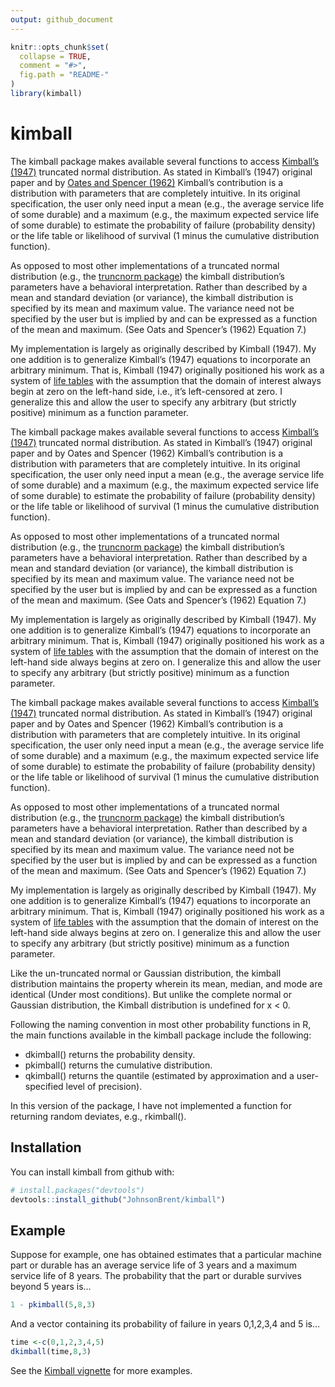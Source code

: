 ```yaml
---
output: github_document
---
```


<!-- README.md is generated from README.Rmd. Please edit that file -->

```r
knitr::opts_chunk$set(
  collapse = TRUE,
  comment = "#>",
  fig.path = "README-"
)
library(kimball)
```

# kimball

The kimball package makes available several functions to access [Kimball's (1947)](Kimball (1947) - A System of Life Tables for Physical Property Based on the Truncated Normal Distribution.pdf) truncated normal distribution. As stated in Kimball's (1947) original paper and by [Oates and Spencer (1962)](Oates & Spencer (1962) - A System of Retirement Frequencies for Depreciable Assets.pdf) Kimball's contribution is a distribution with parameters that are completely intuitive. In its original specification, the user only need input a mean (e.g., the average service life of some durable) and a maximum (e.g., the maximum expected service life of some durable) to estimate the probability of failure (probability density) or the life table or likelihood of survival (1 minus the cumulative distribution function).

As opposed to most other implementations of a truncated normal distribution (e.g., the [truncnorm package](https://cran.r-project.org/web/packages/truncnorm/index.html)) the kimball distribution's parameters have a behavioral interpretation. Rather than described by a mean and standard deviation (or variance), the kimball distribution is specified by its mean and maximum value. The variance need not be specified by the user but is implied by and can be expressed as a function of the mean and maximum.  (See Oats and Spencer's (1962) Equation 7.)

My implementation is largely as originally described by Kimball (1947). My one addition is to generalize Kimball's (1947) equations to incorporate an arbitrary minimum. That is, Kimball (1947) originally positioned his work as a system of [life tables](https://en.wikipedia.org/wiki/Life_table) with the assumption that the domain of interest always begin at zero on the left-hand side, i.e., it's left-censored at zero. I generalize this and allow the user to specify any arbitrary (but strictly positive) minimum as a function parameter.

The kimball package makes available several functions to access [Kimball's (1947)](Kimball (1947) - A System of Life Tables for Physical Property Based on the Truncated Normal Distribution.pdf) truncated normal distribution. As stated in Kimball's (1947) original paper and by Oates and Spencer (1962) Kimball's contribution is a distribution with parameters that are completely intuitive. In its original specification, the user only need input a mean (e.g., the average service life of some durable) and a maximum (e.g., the maximum expected service life of some durable) to estimate the probability of failure (probability density) or the life table or likelihood of survival (1 minus the cumulative distribution function).

As opposed to most other implementations of a truncated normal distribution (e.g., the [truncnorm package](https://cran.r-project.org/web/packages/truncnorm/index.html)) the kimball distribution's parameters have a behavioral interpretation. Rather than described by a mean and standard deviation (or variance), the kimball distribution is specified by its mean and maximum value. The variance need not be specified by the user but is implied by and can be expressed as a function of the mean and maximum.  (See Oats and Spencer's (1962) Equation 7.)

My implementation is largely as originally described by Kimball (1947). My one addition is to generalize Kimball's (1947) equations to incorporate an arbitrary minimum. That is, Kimball (1947) originally positioned his work as a system of [life tables](https://en.wikipedia.org/wiki/Life_table) with the assumption that the domain of interest on the left-hand side always begins at zero on. I generalize this and allow the user to specify any arbitrary (but strictly positive) minimum as a function parameter.

The kimball package makes available several functions to access [Kimball's (1947)](Kimball (1947) - A System of Life Tables for Physical Property Based on the Truncated Normal Distribution.pdf) truncated normal distribution. As stated in Kimball's (1947) original paper and by Oates and Spencer (1962) Kimball's contribution is a distribution with parameters that are completely intuitive. In its original specification, the user only need input a mean (e.g., the average service life of some durable) and a maximum (e.g., the maximum expected service life of some durable) to estimate the probability of failure (probability density) or the life table or likelihood of survival (1 minus the cumulative distribution function).

As opposed to most other implementations of a truncated normal distribution (e.g., the [truncnorm package](https://cran.r-project.org/web/packages/truncnorm/index.html)) the kimball distribution's parameters have a behavioral interpretation. Rather than described by a mean and standard deviation (or variance), the kimball distribution is specified by its mean and maximum value. The variance need not be specified by the user but is implied by and can be expressed as a function of the mean and maximum.  (See Oats and Spencer's (1962) Equation 7.)

My implementation is largely as originally described by Kimball (1947). My one addition is to generalize Kimball's (1947) equations to incorporate an arbitrary minimum. That is, Kimball (1947) originally positioned his work as a system of [life tables](https://en.wikipedia.org/wiki/Life_table) with the assumption that the domain of interest on the left-hand side always begins at zero on. I generalize this and allow the user to specify any arbitrary (but strictly positive) minimum as a function parameter.

Like the un-truncated normal or Gaussian distribution, the kimball distribution maintains the property wherein its mean, median, and mode are identical (Under most conditions). But unlike the complete normal or Gaussian distribution, the Kimball distribution is undefined for x < 0.

Following the naming convention in most other probability functions in R, the main functions available in the kimball package include the following:

-   dkimball() returns the probability density.
-   pkimball() returns the cumulative distribution.
-   qkimball() returns the quantile (estimated by approximation and a user-specified level of precision).

In this version of the package, I have not implemented a function for returning random deviates, e.g., rkimball().

## Installation

You can install kimball from github with:

```r
# install.packages("devtools")
devtools::install_github("JohnsonBrent/kimball")
```

## Example

Suppose for example, one has obtained estimates that a particular machine part or durable has an average service life of 3 years and a maximum service life of 8 years. The probability that the part or durable survives beyond 5 years is...

```r
1 - pkimball(5,8,3)
```
And a vector containing its probability of failure in years 0,1,2,3,4 and 5 is...
```r
time <-c(0,1,2,3,4,5)
dkimball(time,8,3)
```

See the [Kimball vignette](/vignettes/kimball.Rmd) for more examples.
